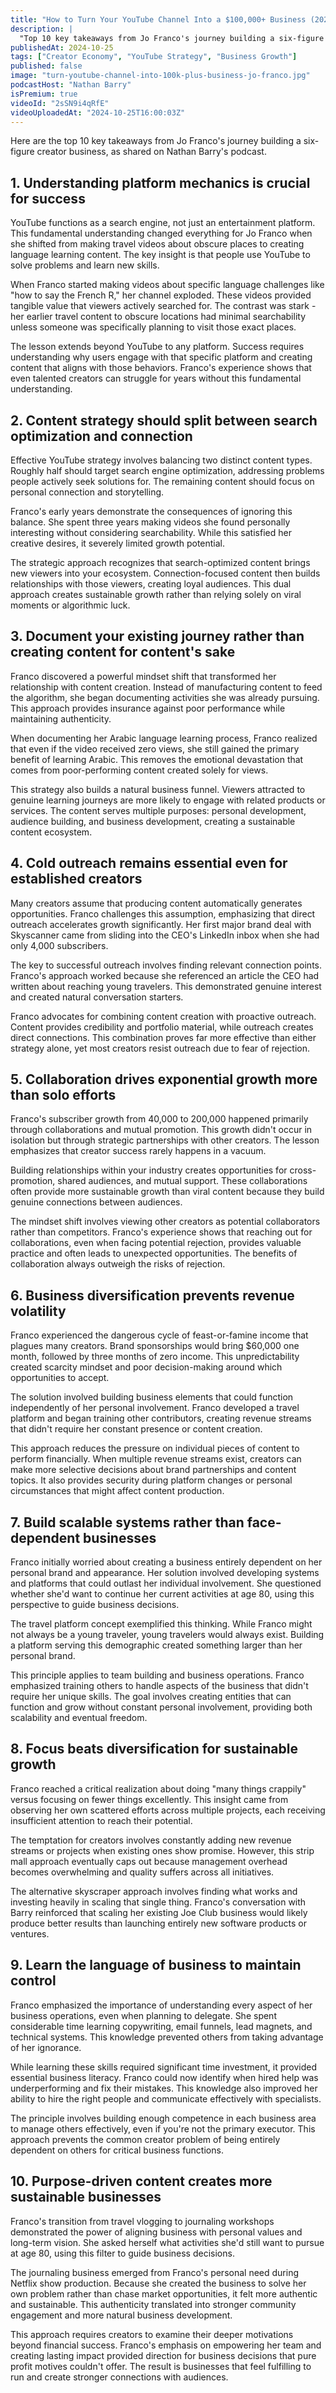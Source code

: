 ```yaml
---
title: "How to Turn Your YouTube Channel Into a $100,000+ Business (2024) | Jo Franco"
description: |
  "Top 10 key takeaways from Jo Franco's journey building a six-figure creator business, as shared on Nathan Barry's podcast."
publishedAt: 2024-10-25
tags: ["Creator Economy", "YouTube Strategy", "Business Growth"]
published: false
image: "turn-youtube-channel-into-100k-plus-business-jo-franco.jpg"
podcastHost: "Nathan Barry"
isPremium: true
videoId: "2sSN9i4qRfE"
videoUploadedAt: "2024-10-25T16:00:03Z"
---
```



<PodcastSummaryPageLayout frontmatter={frontmatter}>
Here are the top 10 key takeaways from Jo Franco's journey building a six-figure creator business, as shared on Nathan Barry's podcast.

## 1. Understanding platform mechanics is crucial for success

YouTube functions as a search engine, not just an entertainment platform. This fundamental understanding changed everything for Jo Franco when she shifted from making travel videos about obscure places to creating language learning content. The key insight is that people use YouTube to solve problems and learn new skills.

When Franco started making videos about specific language challenges like "how to say the French R," her channel exploded. These videos provided tangible value that viewers actively searched for. The contrast was stark - her earlier travel content to obscure locations had minimal searchability unless someone was specifically planning to visit those exact places.

The lesson extends beyond YouTube to any platform. Success requires understanding why users engage with that specific platform and creating content that aligns with those behaviors. Franco's experience shows that even talented creators can struggle for years without this fundamental understanding.

## 2. Content strategy should split between search optimization and connection

Effective YouTube strategy involves balancing two distinct content types. Roughly half should target search engine optimization, addressing problems people actively seek solutions for. The remaining content should focus on personal connection and storytelling.

Franco's early years demonstrate the consequences of ignoring this balance. She spent three years making videos she found personally interesting without considering searchability. While this satisfied her creative desires, it severely limited growth potential.

The strategic approach recognizes that search-optimized content brings new viewers into your ecosystem. Connection-focused content then builds relationships with those viewers, creating loyal audiences. This dual approach creates sustainable growth rather than relying solely on viral moments or algorithmic luck.

## 3. Document your existing journey rather than creating content for content's sake

Franco discovered a powerful mindset shift that transformed her relationship with content creation. Instead of manufacturing content to feed the algorithm, she began documenting activities she was already pursuing. This approach provides insurance against poor performance while maintaining authenticity.

When documenting her Arabic language learning process, Franco realized that even if the video received zero views, she still gained the primary benefit of learning Arabic. This removes the emotional devastation that comes from poor-performing content created solely for views.

This strategy also builds a natural business funnel. Viewers attracted to genuine learning journeys are more likely to engage with related products or services. The content serves multiple purposes: personal development, audience building, and business development, creating a sustainable content ecosystem.

## 4. Cold outreach remains essential even for established creators

Many creators assume that producing content automatically generates opportunities. Franco challenges this assumption, emphasizing that direct outreach accelerates growth significantly. Her first major brand deal with Skyscanner came from sliding into the CEO's LinkedIn inbox when she had only 4,000 subscribers.

The key to successful outreach involves finding relevant connection points. Franco's approach worked because she referenced an article the CEO had written about reaching young travelers. This demonstrated genuine interest and created natural conversation starters.

Franco advocates for combining content creation with proactive outreach. Content provides credibility and portfolio material, while outreach creates direct connections. This combination proves far more effective than either strategy alone, yet most creators resist outreach due to fear of rejection.

## 5. Collaboration drives exponential growth more than solo efforts

Franco's subscriber growth from 40,000 to 200,000 happened primarily through collaborations and mutual promotion. This growth didn't occur in isolation but through strategic partnerships with other creators. The lesson emphasizes that creator success rarely happens in a vacuum.

Building relationships within your industry creates opportunities for cross-promotion, shared audiences, and mutual support. These collaborations often provide more sustainable growth than viral content because they build genuine connections between audiences.

The mindset shift involves viewing other creators as potential collaborators rather than competitors. Franco's experience shows that reaching out for collaborations, even when facing potential rejection, provides valuable practice and often leads to unexpected opportunities. The benefits of collaboration always outweigh the risks of rejection.

## 6. Business diversification prevents revenue volatility

Franco experienced the dangerous cycle of feast-or-famine income that plagues many creators. Brand sponsorships would bring $60,000 one month, followed by three months of zero income. This unpredictability created scarcity mindset and poor decision-making around which opportunities to accept.

The solution involved building business elements that could function independently of her personal involvement. Franco developed a travel platform and began training other contributors, creating revenue streams that didn't require her constant presence or content creation.

This approach reduces the pressure on individual pieces of content to perform financially. When multiple revenue streams exist, creators can make more selective decisions about brand partnerships and content topics. It also provides security during platform changes or personal circumstances that might affect content production.

## 7. Build scalable systems rather than face-dependent businesses

Franco initially worried about creating a business entirely dependent on her personal brand and appearance. Her solution involved developing systems and platforms that could outlast her individual involvement. She questioned whether she'd want to continue her current activities at age 80, using this perspective to guide business decisions.

The travel platform concept exemplified this thinking. While Franco might not always be a young traveler, young travelers would always exist. Building a platform serving this demographic created something larger than her personal brand.

This principle applies to team building and business operations. Franco emphasized training others to handle aspects of the business that didn't require her unique skills. The goal involves creating entities that can function and grow without constant personal involvement, providing both scalability and eventual freedom.

## 8. Focus beats diversification for sustainable growth

Franco reached a critical realization about doing "many things crappily" versus focusing on fewer things excellently. This insight came from observing her own scattered efforts across multiple projects, each receiving insufficient attention to reach their potential.

The temptation for creators involves constantly adding new revenue streams or projects when existing ones show promise. However, this strip mall approach eventually caps out because management overhead becomes overwhelming and quality suffers across all initiatives.

The alternative skyscraper approach involves finding what works and investing heavily in scaling that single thing. Franco's conversation with Barry reinforced that scaling her existing Joe Club business would likely produce better results than launching entirely new software products or ventures.

## 9. Learn the language of business to maintain control

Franco emphasized the importance of understanding every aspect of her business operations, even when planning to delegate. She spent considerable time learning copywriting, email funnels, lead magnets, and technical systems. This knowledge prevented others from taking advantage of her ignorance.

While learning these skills required significant time investment, it provided essential business literacy. Franco could now identify when hired help was underperforming and fix their mistakes. This knowledge also improved her ability to hire the right people and communicate effectively with specialists.

The principle involves building enough competence in each business area to manage others effectively, even if you're not the primary executor. This approach prevents the common creator problem of being entirely dependent on others for critical business functions.

## 10. Purpose-driven content creates more sustainable businesses

Franco's transition from travel vlogging to journaling workshops demonstrated the power of aligning business with personal values and long-term vision. She asked herself what activities she'd still want to pursue at age 80, using this filter to guide business decisions.

The journaling business emerged from Franco's personal need during Netflix show production. Because she created the business to solve her own problem rather than chase market opportunities, it felt more authentic and sustainable. This authenticity translated into stronger community engagement and more natural business development.

This approach requires creators to examine their deeper motivations beyond financial success. Franco's emphasis on empowering her team and creating lasting impact provided direction for business decisions that pure profit motives couldn't offer. The result is businesses that feel fulfilling to run and create stronger connections with audiences.

</PodcastSummaryPageLayout>
